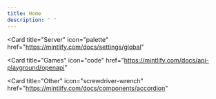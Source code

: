 ```yaml
---
title: Home
description: ' '
---
```







  <Card
    title="Server"
    icon="palette"
    href="https://mintlify.com/docs/settings/global"
  </Card>

  <Card
    title="Games"
    icon="code"
    href="https://mintlify.com/docs/api-playground/openapi"
  </Card>

  <Card
    title="Other"
    icon="screwdriver-wrench"
    href="https://mintlify.com/docs/components/accordion"
  </Card>




